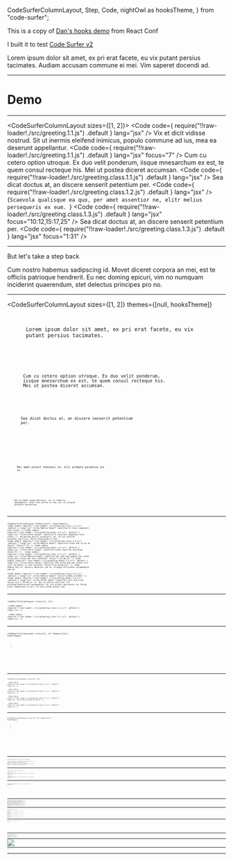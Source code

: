   CodeSurferColumnLayout,
  Step,
  Code,
  nightOwl as hooksTheme,
} from "code-surfer";

This is a copy of [Dan's hooks demo](https://youtu.be/dpw9EHDh2bM?t=1051) from React Conf

I built it to test [Code Surfer v2](https://github.com/pomber/code-surfer/pull/58)

<Notes>
  Lorem ipsum dolor sit amet, ex pri erat facete, eu vix
  putant persius tacimates. Audiam accusam commune ei mei.
  Vim saperet docendi ad.
</Notes>

---

# Demo

---

<CodeSurferColumnLayout sizes={[1, 2]}>
  <Step subtitle="Here is a simple React component">
    <GreetingLoader />
    <Code
      code={
        require("!!raw-loader!./src/greeting.1.1.js")
          .default
      }
      lang="jsx"
    />
    <Notes>
      Vix et dicit vidisse nostrud. Sit ut inermis eleifend
      inimicus, populo commune ad ius, mea ea deserunt
      appellantur.
    </Notes>
  </Step>
  <Step subtitle="we want to make the 'name' editable">
    <GreetingLoader />
    <Code
      code={
        require("!!raw-loader!./src/greeting.1.1.js")
          .default
      }
      lang="jsx"
      focus="7"
    />
    <Notes>
      Cum cu cetero option utroque. Ex duo velit ponderum,
      iisque mnesarchum ex est, te quem consul recteque his.
      Mei ut postea diceret accumsan.
    </Notes>
  </Step>
  <Step subtitle="so we turn the component into a class">
    <GreetingLoader version="class.1.1" />
    <Code
      code={
        require("!!raw-loader!./src/greeting.class.1.1.js")
          .default
      }
      lang="jsx"
    />
    <Notes>
      Sea dicat doctus at, an discere senserit petentium
      per.
    </Notes>
  </Step>
  <Step subtitle="add some state">
    <GreetingLoader version="class.1.2" />
    <Code
      code={
        require("!!raw-loader!./src/greeting.class.1.2.js")
          .default
      }
      lang="jsx"
    />
    <Notes inline>
      {`Scaevola qualisque ea quo, per amet assentior ne, elitr melius persequeris ex eum. `}
    </Notes>
  </Step>
  <Step subtitle="and add a change handler that calls setState">
    <GreetingLoader version="class.1.3" />
    <Code
      code={
        require("!!raw-loader!./src/greeting.class.1.3.js")
          .default
      }
      lang="jsx"
      focus="10:12,15:17,25"
    />
    <Notes>
      Sea dicat doctus at, an discere senserit petentium
      per.
    </Notes>
  </Step>
  <Step subtitle="we can now edit the name and it should work">
    <GreetingLoader version="class.1.3" />
    <Code
      code={
        require("!!raw-loader!./src/greeting.class.1.3.js")
          .default
      }
      lang="jsx"
      focus="1:31"
    />
  </Step>
</CodeSurferColumnLayout>

---

But let's take a step back

<Notes>
  Cum nostro habemus sadipscing id. Movet diceret corpora an
  mei, est te officiis patrioque hendrerit. Eu nec doming
  epicuri, vim no numquam inciderint quaerendum, stet
  delectus principes pro no.
</Notes>

---

<CodeSurferColumnLayout
  sizes={[1, 2]}
  themes={[null, hooksTheme]}
>
  <Step subtitle="what if we didn't have to write a class when we want to use state?">
    <GreetingLoader theme={hooksTheme} />
    <Code
      code={
        require("!!raw-loader!./src/greeting.1.1.js")
          .default
      }
      lang="jsx"
    />
    <Notes>
      Lorem ipsum dolor sit amet, ex pri erat facete, eu vix
      putant persius tacimates.
    </Notes>
  </Step>
  <Step subtitle="we want to render an input with the name as the value">
    <GreetingLoader theme={hooksTheme} />
    <Code
      code={
        require("!!raw-loader!./src/greeting.hooks.1.1.js")
          .default
      }
      focus="5,10"
      lang="jsx"
    />
    <Notes>
      Cum cu cetero option utroque. Ex duo velit ponderum,
      iisque mnesarchum ex est, te quem consul recteque his.
      Mei ut postea diceret accumsan.
    </Notes>
  </Step>
  <Step subtitle="we don't know where to get name from, we'll fill it in later">
    <GreetingLoader theme={hooksTheme} />
    <Code
      code={
        require("!!raw-loader!./src/greeting.hooks.1.1.js")
          .default
      }
      focus="5"
      lang="jsx"
    />
    <Notes>
      Sea dicat doctus at, an discere senserit petentium
      per.
    </Notes>
  </Step>
  <Step subtitle="we also need a way to update the name when the input changes">
    <GreetingLoader theme={hooksTheme} />
    <Code
      code={
        require("!!raw-loader!./src/greeting.hooks.1.2.js")
          .default
      }
      focus="6,8:10,15[29:55]"
      lang="jsx"
    />
  </Step>
  <Step subtitle="name and setName are closely related, let's put them together">
    <GreetingLoader theme={hooksTheme} />
    <Code
      code={
        require("!!raw-loader!./src/greeting.hooks.1.2.js")
          .default
      }
      focus="5:6"
      lang="jsx"
    />
    <Notes>
      Mei amet putant nominavi no, alii prompta perpetua ius
      ei.
    </Notes>
  </Step>
  <Step subtitle="where do we get name and setName from?">
    <GreetingLoader theme={hooksTheme} />
    <Code
      code={
        require("!!raw-loader!./src/greeting.hooks.1.3.js")
          .default
      }
      lang="jsx"
    />
  </Step>
  <Step subtitle="what if we could just **use** state from React?">
    <GreetingLoader
      version="hooks.1.4"
      theme={hooksTheme}
    />
    <Code
      code={
        require("!!raw-loader!./src/greeting.hooks.1.4.js")
          .default
      }
      focus="1[15:40],5"
      lang="jsx"
    />
    <Notes>
      Quo ne habeo saepe detracto, sit ut lobortis
      neglegentur. Unum tota soluta no sea, pri ex aliquid
      placerat sententiae.
    </Notes>
  </Step>
</CodeSurferColumnLayout>

---

<CodeSurferColumnLayout themes={[null, hooksTheme]}>
  <Step>
    <Code
      code={
        require("!!raw-loader!./src/greeting.class.1.3.js")
          .default
      }
      lang="jsx"
      title="Before Hooks"
      subtitle="A class component with state"
    />
    <Code
      code={
        require("!!raw-loader!./src/greeting.hooks.1.4.js")
          .default
      }
      lang="jsx"
      title="After Hooks"
      subtitle="A function component with state"
    />
    <Notes>
      Ad partem mollis assueverit ius. Et est diceret
      accusata facilisis. Porro disputando te eos.
    </Notes>
  </Step>
  <Step>
    <Code
      code={
        require("!!raw-loader!./src/greeting.class.1.3.js")
          .default
      }
      lang="jsx"
      title="Before Hooks"
      subtitle="state has to be an object"
      focus="7:9"
    />
    <Code
      code={
        require("!!raw-loader!./src/greeting.hooks.1.4.js")
          .default
      }
      lang="jsx"
      title="After Hooks"
      subtitle="state could be anything"
      focus="5"
    />
  </Step>
  <Step>
    <Code
      code={
        require("!!raw-loader!./src/greeting.class.1.3.js")
          .default
      }
      lang="jsx"
      title="Before Hooks"
      subtitle="we read and update the state using this.state and this.setState"
      focus="7:12,16,24"
    />
    <Code
      code={
        require("!!raw-loader!./src/greeting.hooks.1.4.js")
          .default
      }
      lang="jsx"
      title="After Hooks"
      subtitle="the state and the setter are just variables in the function"
      focus="5,8,14[16:27]"
    />
    <Notes>
      Nibh nemore qui at, epicuri deserunt cum eu. Aliquip
      efficiendi accommodare nam ad.
    </Notes>
  </Step>
  <Step subtitle="What is useState exactly? useState is a hook, a function provided by React that lets you hook into React features from your function components">
    <Code
      code={
        require("!!raw-loader!./src/greeting.class.1.3.js")
          .default
      }
      lang="jsx"
      title="Before Hooks"
      focus="1[100],31[100]"
    />
    <Code
      code={
        require("!!raw-loader!./src/greeting.hooks.1.4.js")
          .default
      }
      lang="jsx"
      title="After Hooks"
      subtitle="just one line"
      focus="1[1:7,15:40],5"
    />
    <Notes>
      Qui in melius ancillae. Pri eleifend deseruisse
      consequuntur id, pro primis omittantur ea. Minim erant
      temporibus in pri. Et tota natum putant cum.
    </Notes>
  </Step>
</CodeSurferColumnLayout>

---

<CodeSurferColumnLayout sizes={[1, 2]}>
  <Step subtitle="Now we want to add a second field for the surname">
    <GreetingLoader version="class.1.3" />
    <Code
      code={
        require("!!raw-loader!./src/greeting.class.1.3.js")
          .default
      }
      lang="jsx"
    />
  </Step>
  <Step subtitle="so we add another key to the state and copy all the boilerplate">
    <GreetingLoader version="class.2.1" />
    <Code
      code={
        require("!!raw-loader!./src/greeting.class.2.1.js")
          .default
      }
      lang="jsx"
    />
  </Step>
</CodeSurferColumnLayout>

---

<CodeSurferColumnLayout
  sizes={[1, 2]}
  themes={[null, hooksTheme]}
>
  <Step subtitle="Let's do the same with hooks">
    <GreetingLoader
      version="hooks.1.4"
      theme={hooksTheme}
    />
    <Code
      code={
        require("!!raw-loader!./src/greeting.hooks.1.4.js")
          .default
      }
      lang="jsx"
    />
  </Step>
  <Step subtitle="we just declare a second state for surname and render it">
    <GreetingLoader
      version="hooks.2.1"
      theme={hooksTheme}
    />
    <Code
      code={
        require("!!raw-loader!./src/greeting.hooks.2.1.js")
          .default
      }
      lang="jsx"
    />
  </Step>
</CodeSurferColumnLayout>

---

<CodeSurferColumnLayout sizes={[1, 2]}>
  <Step subtitle="Let's read stuff from context">
    <GreetingLoader version="class.2.1" />
    <Code
      code={
        require("!!raw-loader!./src/greeting.class.2.1.js")
          .default
      }
      lang="jsx"
    />
  </Step>
  <Step subtitle="first we import the context from another file">
    <GreetingLoader version="class.3.1" />
    <Code
      code={
        require("!!raw-loader!./src/greeting.class.3.1.js")
          .default
      }
      lang="jsx"
    />
  </Step>
  <Step subtitle="we get the theme using the context render prop API">
    <GreetingLoader version="class.3.2" />
    <Code
      code={
        require("!!raw-loader!./src/greeting.class.3.2.js")
          .default
      }
      lang="jsx"
      focus="30,31,32[20:37],46,47"
    />
  </Step>
  <Step subtitle="and do the same with the locale">
    <GreetingLoader version="class.3.3" />
    <Code
      code={
        require("!!raw-loader!./src/greeting.class.3.3.js")
          .default
      }
      lang="jsx"
    />
  </Step>
</CodeSurferColumnLayout>

---

<CodeSurferColumnLayout
  sizes={[1, 2]}
  themes={[null, hooksTheme]}
>
  <Step subtitle="How could we do the same with hooks?">
    <GreetingLoader
      version="hooks.2.1"
      theme={hooksTheme}
    />
    <Code
      code={
        require("!!raw-loader!./src/greeting.hooks.2.1.js")
          .default
      }
      lang="jsx"
    />
  </Step>
  <Step subtitle="we import useContext from React">
    <GreetingLoader
      version="hooks.3.1"
      theme={hooksTheme}
    />
    <Code
      code={
        require("!!raw-loader!./src/greeting.hooks.3.1.js")
          .default
      }
      lang="jsx"
      focus="1[27:37,40:52],3"
    />
  </Step>
  <Step subtitle="we can get the theme (and subscribe to updates) by just using the hook">
    <GreetingLoader
      version="hooks.3.2"
      theme={hooksTheme}
    />
    <Code
      code={
        require("!!raw-loader!./src/greeting.hooks.3.2.js")
          .default
      }
      lang="jsx"
      focus="8,19[14:30]"
    />
  </Step>
  <Step subtitle="">
    <GreetingLoader
      version="hooks.3.3"
      theme={hooksTheme}
    />
    <Code
      code={
        require("!!raw-loader!./src/greeting.hooks.3.3.js")
          .default
      }
      lang="jsx"
    />
  </Step>
</CodeSurferColumnLayout>

---

<CodeSurferColumnLayout themes={[null, hooksTheme]}>
  <Step subtitle="with the context hook we get rid of the render prop wrapper">
    <Code
      code={
        require("!!raw-loader!./src/greeting.class.3.3.js")
          .default
      }
      lang="jsx"
      title="Before Hooks"
      focus="30,31,45,46,48,49,51,52"
    />
    <Code
      code={
        require("!!raw-loader!./src/greeting.hooks.3.3.js")
          .default
      }
      lang="jsx"
      title="After Hooks"
      focus="8,9"
    />
  </Step>
</CodeSurferColumnLayout>

---

<CodeSurferColumnLayout sizes={[1, 2]}>
  <Step subtitle="Let's now update the document title using lifecycle methods">
    <GreetingLoader version="class.3.3" />
    <Code
      code={
        require("!!raw-loader!./src/greeting.class.3.3.js")
          .default
      }
      lang="jsx"
    />
  </Step>
  <Step subtitle="we do it by implementing componentDidMount and componentDidUpdate">
    <GreetingLoader version="class.4.1" />
    <Code
      code={
        require("!!raw-loader!./src/greeting.class.4.1.js")
          .default
      }
      lang="jsx"
    />
  </Step>
</CodeSurferColumnLayout>

---

<CodeSurferColumnLayout
  sizes={[1, 2]}
  themes={[null, hooksTheme]}
>
  <Step subtitle="How do we do this with hooks?">
    <GreetingLoader
      version="hooks.3.3"
      theme={hooksTheme}
    />
    <Code
      code={
        require("!!raw-loader!./src/greeting.hooks.3.3.js")
          .default
      }
      lang="jsx"
    />
  </Step>
  <Step subtitle="we have the useEffect hook">
    <GreetingLoader
      version="hooks.4.1"
      theme={hooksTheme}
    />
    <Code
      code={
        require("!!raw-loader!./src/greeting.hooks.4.1.js")
          .default
      }
      lang="jsx"
      focus="1,4,5"
    />
  </Step>
  <Step subtitle="we pass a function that will run after every update and after the initial render">
    <GreetingLoader
      version="hooks.4.2"
      theme={hooksTheme}
    />
    <Code
      code={
        require("!!raw-loader!./src/greeting.hooks.4.2.js")
          .default
      }
      lang="jsx"
    />
  </Step>
</CodeSurferColumnLayout>

---

<CodeSurferColumnLayout themes={[null, hooksTheme]}>
  <Step>
    <Code
      code={
        require("!!raw-loader!./src/greeting.class.4.1.js")
          .default
      }
      lang="jsx"
      title="Before Hooks"
      focus="20:28"
      subtitle="We have different lifecycle methods for mount and update"
    />
    <Code
      code={
        require("!!raw-loader!./src/greeting.hooks.4.2.js")
          .default
      }
      lang="jsx"
      title="After Hooks"
      focus="15:17"
    />
  </Step>
  <Step>
    <Code
      code={
        require("!!raw-loader!./src/greeting.class.4.1.js")
          .default
      }
      lang="jsx"
      title="Before Hooks"
      focus="20:28"
      subtitle="we use this.state to access state"
    />
    <Code
      code={
        require("!!raw-loader!./src/greeting.hooks.4.2.js")
          .default
      }
      lang="jsx"
      title="After Hooks"
      focus="15:17"
      subtitle="the effect is inside the function component so we can use the variables from the function scope"
    />
  </Step>
</CodeSurferColumnLayout>

---

<CodeSurferColumnLayout sizes={[1, 2]}>
  <Step subtitle="Now we want to subscribe to the windows resize event">
    <GreetingLoader version="class.4.1" />
    <Code
      code={
        require("!!raw-loader!./src/greeting.class.4.1.js")
          .default
      }
      lang="jsx"
    />
  </Step>
  <Step subtitle="we add the window width to the state">
    <GreetingLoader version="class.5.1" />
    <Code
      code={
        require("!!raw-loader!./src/greeting.class.5.1.js")
          .default
      }
      lang="jsx"
    />
  </Step>
  <Step subtitle="add a row to render it">
    <GreetingLoader version="class.5.2" />
    <Code
      code={
        require("!!raw-loader!./src/greeting.class.5.2.js")
          .default
      }
      lang="jsx"
    />
  </Step>
  <Step subtitle="add a listener when the component mounts">
    <GreetingLoader version="class.5.3" />
    <Code
      code={
        require("!!raw-loader!./src/greeting.class.5.3.js")
          .default
      }
      lang="jsx"
    />
  </Step>
  <Step subtitle="and remove the listener before the component unmounts">
    <GreetingLoader version="class.5.4" />
    <Code
      code={
        require("!!raw-loader!./src/greeting.class.5.4.js")
          .default
      }
      lang="jsx"
    />
  </Step>
</CodeSurferColumnLayout>

---

<CodeSurferColumnLayout
  sizes={[1, 2]}
  themes={[null, hooksTheme]}
>
  <Step subtitle="Let's do the same with hooks">
    <GreetingLoader
      version="hooks.4.2"
      theme={hooksTheme}
    />
    <Code
      code={
        require("!!raw-loader!./src/greeting.hooks.4.2.js")
          .default
      }
      lang="jsx"
    />
  </Step>
  <Step subtitle="first we use a new state for the width">
    <GreetingLoader
      version="hooks.5.1"
      theme={hooksTheme}
    />
    <Code
      code={
        require("!!raw-loader!./src/greeting.hooks.5.1.js")
          .default
      }
      lang="jsx"
    />
  </Step>
  <Step subtitle="then we use a second effect for handling the resize">
    <GreetingLoader
      version="hooks.5.2"
      theme={hooksTheme}
    />
    <Code
      code={
        require("!!raw-loader!./src/greeting.hooks.5.2.js")
          .default
      }
      lang="jsx"
    />
  </Step>
  <Step subtitle="we can specify a clean up function, in the same effect, by returning it">
    <GreetingLoader
      version="hooks.5.3"
      theme={hooksTheme}
    />
    <Code
      code={
        require("!!raw-loader!./src/greeting.hooks.5.3.js")
          .default
      }
      lang="jsx"
      focus="20,23:26"
    />
  </Step>
</CodeSurferColumnLayout>

---

<CodeSurferColumnLayout themes={[null, hooksTheme]}>
  <Step>
    <Code
      code={
        require("!!raw-loader!./src/greeting.class.5.4.js")
          .default
      }
      lang="jsx"
      title="Before Hooks"
      focus="22:35"
      subtitle="the logic for the different effects is mixed and splitted apart in different methods"
    />
    <Code
      code={
        require("!!raw-loader!./src/greeting.hooks.5.3.js")
          .default
      }
      lang="jsx"
      title="After Hooks"
      focus="15:17,20:26"
      subtitle="the code is separated based on what is doing instead of when it runs"
    />
  </Step>
</CodeSurferColumnLayout>

---

<Image src="./onemorething.jpg" />

---

<CodeSurferColumnLayout
  sizes={[1, 2]}
  themes={[null, hooksTheme]}
>
  <Step subtitle="this function is getting pretty large">
    <GreetingLoader
      version="hooks.5.3"
      theme={hooksTheme}
    />
    <Code
      code={
        require("!!raw-loader!./src/greeting.hooks.5.3.js")
          .default
      }
      lang="jsx"
      focus="1:51"
    />
  </Step>
  <Step subtitle="hook calls are just function calls">
    <GreetingLoader
      version="hooks.5.3"
      theme={hooksTheme}
    />
    <Code
      code={
        require("!!raw-loader!./src/greeting.hooks.5.3.js")
          .default
      }
      lang="jsx"
      focus="19:26"
    />
  </Step>
  <Step subtitle="so we can extract them">
    <GreetingLoader
      version="hooks.6.1"
      theme={hooksTheme}
    />
    <Code
      code={
        require("!!raw-loader!./src/greeting.hooks.6.1.js")
          .default
      }
      lang="jsx"
    />
  </Step>
  <Step subtitle="">
    <GreetingLoader
      version="hooks.6.2"
      theme={hooksTheme}
    />
    <Code
      code={
        require("!!raw-loader!./src/greeting.hooks.6.2.js")
          .default
      }
      lang="jsx"
    />
  </Step>
  <Step subtitle="we can also reduce duplication">
    <GreetingLoader
      version="hooks.6.2"
      theme={hooksTheme}
    />
    <Code
      code={
        require("!!raw-loader!./src/greeting.hooks.6.2.js")
          .default
      }
      lang="jsx"
      focus="10,11,17:23,28,31:34"
    />
  </Step>
  <Step subtitle="">
    <GreetingLoader
      version="hooks.6.3"
      theme={hooksTheme}
    />
    <Code
      code={
        require("!!raw-loader!./src/greeting.hooks.6.3.js")
          .default
      }
      lang="jsx"
      focus="10,11,20,23,31:40"
    />
  </Step>
</CodeSurferColumnLayout>

---

<CodeSurferColumnLayout themes={[null, hooksTheme]}>
  <Step>
    <Code
      code={
        require("!!raw-loader!./src/greeting.class.5.4.js")
          .default
      }
      lang="jsx"
      focus="5:77"
    />
    <Code
      code={
        require("!!raw-loader!./src/greeting.hooks.6.3.js")
          .default
      }
      lang="jsx"
      focus="9:58"
    />
  </Step>
</CodeSurferColumnLayout>
